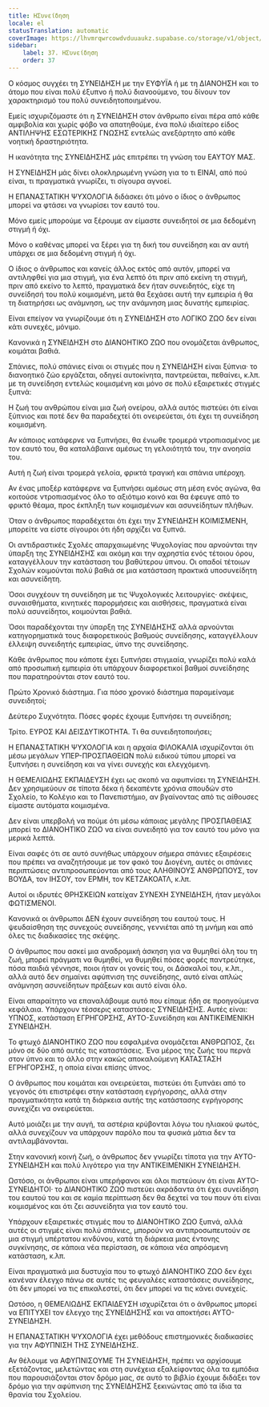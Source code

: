```yaml
---
title: ΗΣυνείδηση
locale: el
statusTranslation: automatic
coverImage: https://lhvmrqwrcowdvduuaukz.supabase.co/storage/v1/object/public/strapi-uploads/small_cover-educacion-fundamental.webp-2d51a7828a2b1309555be27f7e2a61a0.webp
sidebar:
    label: 37. ΗΣυνείδηση
    order: 37
---
```

Ο κόσμος συγχέει τη ΣΥΝΕΙΔΗΣΗ με την ΕΥΦΥΪΑ ή με τη ΔΙΑΝΟΗΣΗ και το άτομο που είναι πολύ έξυπνο ή πολύ διανοούμενο, του δίνουν τον χαρακτηρισμό του πολύ συνειδητοποιημένου.

Εμείς ισχυριζόμαστε ότι η ΣΥΝΕΙΔΗΣΗ στον άνθρωπο είναι πέρα από κάθε αμφιβολία και χωρίς φόβο να απατηθούμε, ένα πολύ ιδιαίτερο είδος ΑΝΤΙΛΗΨΗΣ ΕΣΩΤΕΡΙΚΗΣ ΓΝΩΣΗΣ εντελώς ανεξάρτητο από κάθε νοητική δραστηριότητα.

Η ικανότητα της ΣΥΝΕΙΔΗΣΗΣ μάς επιτρέπει τη γνώση του ΕΑΥΤΟΥ ΜΑΣ.

Η ΣΥΝΕΙΔΗΣΗ μάς δίνει ολοκληρωμένη γνώση για το τι ΕΙΝΑΙ, από πού είναι, τι πραγματικά γνωρίζει, τι σίγουρα αγνοεί.

Η ΕΠΑΝΑΣΤΑΤΙΚΗ ΨΥΧΟΛΟΓΙΑ διδάσκει ότι μόνο ο ίδιος ο άνθρωπος μπορεί να φτάσει να γνωρίσει τον εαυτό του.

Μόνο εμείς μπορούμε να ξέρουμε αν είμαστε συνειδητοί σε μια δεδομένη στιγμή ή όχι.

Μόνο ο καθένας μπορεί να ξέρει για τη δική του συνείδηση και αν αυτή υπάρχει σε μια δεδομένη στιγμή ή όχι.

Ο ίδιος ο άνθρωπος και κανείς άλλος εκτός από αυτόν, μπορεί να αντιληφθεί για μια στιγμή, για ένα λεπτό ότι πριν από εκείνη τη στιγμή, πριν από εκείνο το λεπτό, πραγματικά δεν ήταν συνειδητός, είχε τη συνείδησή του πολύ κοιμισμένη, μετά θα ξεχάσει αυτή την εμπειρία ή θα τη διατηρήσει ως ανάμνηση, ως την ανάμνηση μιας δυνατής εμπειρίας.

Είναι επείγον να γνωρίζουμε ότι η ΣΥΝΕΙΔΗΣΗ στο ΛΟΓΙΚΟ ΖΩΟ δεν είναι κάτι συνεχές, μόνιμο.

Κανονικά η ΣΥΝΕΙΔΗΣΗ στο ΔΙΑΝΟΗΤΙΚΟ ΖΩΟ που ονομάζεται άνθρωπος, κοιμάται βαθιά.

Σπάνιες, πολύ σπάνιες είναι οι στιγμές που η ΣΥΝΕΙΔΗΣΗ είναι ξύπνια· το διανοητικό ζώο εργάζεται, οδηγεί αυτοκίνητα, παντρεύεται, πεθαίνει, κ.λπ. με τη συνείδηση εντελώς κοιμισμένη και μόνο σε πολύ εξαιρετικές στιγμές ξυπνά:

Η ζωή του ανθρώπου είναι μια ζωή ονείρου, αλλά αυτός πιστεύει ότι είναι ξύπνιος και ποτέ δεν θα παραδεχτεί ότι ονειρεύεται, ότι έχει τη συνείδηση κοιμισμένη.

Αν κάποιος κατάφερνε να ξυπνήσει, θα ένιωθε τρομερά ντροπιασμένος με τον εαυτό του, θα καταλάβαινε αμέσως τη γελοιότητά του, την ανοησία του.

Αυτή η ζωή είναι τρομερά γελοία, φρικτά τραγική και σπάνια υπέροχη.

Αν ένας μποξέρ κατάφερνε να ξυπνήσει αμέσως στη μέση ενός αγώνα, θα κοιτούσε ντροπιασμένος όλο το αξιότιμο κοινό και θα έφευγε από το φρικτό θέαμα, προς έκπληξη των κοιμισμένων και ασυνείδητων πλήθων.

Όταν ο άνθρωπος παραδέχεται ότι έχει την ΣΥΝΕΙΔΗΣΗ ΚΟΙΜΙΣΜΕΝΗ, μπορείτε να είστε σίγουροι ότι ήδη αρχίζει να ξυπνά.

Οι αντιδραστικές Σχολές απαρχαιωμένης Ψυχολογίας που αρνούνται την ύπαρξη της ΣΥΝΕΙΔΗΣΗΣ και ακόμη και την αχρηστία ενός τέτοιου όρου, καταγγέλλουν την κατάσταση του βαθύτερου ύπνου. Οι οπαδοί τέτοιων Σχολών κοιμούνται πολύ βαθιά σε μια κατάσταση πρακτικά υποσυνείδητη και ασυνείδητη.

Όσοι συγχέουν τη συνείδηση με τις Ψυχολογικές λειτουργίες· σκέψεις, συναισθήματα, κινητικές παρορμήσεις και αισθήσεις, πραγματικά είναι πολύ ασυνείδητοι, κοιμούνται βαθιά.

Όσοι παραδέχονται την ύπαρξη της ΣΥΝΕΙΔΗΣΗΣ αλλά αρνούνται κατηγορηματικά τους διαφορετικούς βαθμούς συνείδησης, καταγγέλλουν έλλειψη συνειδητής εμπειρίας, ύπνο της συνείδησης.

Κάθε άνθρωπος που κάποτε έχει ξυπνήσει στιγμιαία, γνωρίζει πολύ καλά από προσωπική εμπειρία ότι υπάρχουν διαφορετικοί βαθμοί συνείδησης που παρατηρούνται στον εαυτό του.

Πρώτο Χρονικό διάστημα. Για πόσο χρονικό διάστημα παραμείναμε συνειδητοί;

Δεύτερο Συχνότητα. Πόσες φορές έχουμε ξυπνήσει τη συνείδηση;

Τρίτο. ΕΥΡΟΣ ΚΑΙ ΔΕΙΣΔΥΤΙΚΟΤΗΤΑ. Τι θα συνειδητοποιήσει;

Η ΕΠΑΝΑΣΤΑΤΙΚΗ ΨΥΧΟΛΟΓΙΑ και η αρχαία ΦΙΛΟΚΑΛΙΑ ισχυρίζονται ότι μέσω μεγάλων ΥΠΕΡ-ΠΡΟΣΠΑΘΕΙΩΝ πολύ ειδικού τύπου μπορεί να ξυπνήσει η συνείδηση και να γίνει συνεχής και ελεγχόμενη.

Η ΘΕΜΕΛΙΩΔΗΣ ΕΚΠΑΙΔΕΥΣΗ έχει ως σκοπό να αφυπνίσει τη ΣΥΝΕΙΔΗΣΗ. Δεν χρησιμεύουν σε τίποτα δέκα ή δεκαπέντε χρόνια σπουδών στο Σχολείο, το Κολέγιο και το Πανεπιστήμιο, αν βγαίνοντας από τις αίθουσες είμαστε αυτόματα κοιμισμένα.

Δεν είναι υπερβολή να πούμε ότι μέσω κάποιας μεγάλης ΠΡΟΣΠΑΘΕΙΑΣ μπορεί το ΔΙΑΝΟΗΤΙΚΟ ΖΩΟ να είναι συνειδητό για τον εαυτό του μόνο για μερικά λεπτά.

Είναι σαφές ότι σε αυτό συνήθως υπάρχουν σήμερα σπάνιες εξαιρέσεις που πρέπει να αναζητήσουμε με τον φακό του Διογένη, αυτές οι σπάνιες περιπτώσεις αντιπροσωπεύονται από τους ΑΛΗΘΙΝΟΥΣ ΑΝΘΡΩΠΟΥΣ, τον ΒΟΥΔΑ, τον ΙΗΣΟΥ, τον ΕΡΜΗ, τον ΚΕΤΖΑΚΟΑΤΛ, κ.λπ.

Αυτοί οι ιδρυτές ΘΡΗΣΚΕΙΩΝ κατείχαν ΣΥΝΕΧΗ ΣΥΝΕΙΔΗΣΗ, ήταν μεγάλοι ΦΩΤΙΣΜΕΝΟΙ.

Κανονικά οι άνθρωποι ΔΕΝ έχουν συνείδηση του εαυτού τους. Η ψευδαίσθηση της συνεχούς συνείδησης, γεννιέται από τη μνήμη και από όλες τις διαδικασίες της σκέψης.

Ο άνθρωπος που ασκεί μια αναδρομική άσκηση για να θυμηθεί όλη του τη ζωή, μπορεί πράγματι να θυμηθεί, να θυμηθεί πόσες φορές παντρεύτηκε, πόσα παιδιά γέννησε, ποιοι ήταν οι γονείς του, οι Δάσκαλοί του, κ.λπ., αλλά αυτό δεν σημαίνει αφύπνιση της συνείδησης, αυτό είναι απλώς ανάμνηση ασυνείδητων πράξεων και αυτό είναι όλο.

Είναι απαραίτητο να επαναλάβουμε αυτό που είπαμε ήδη σε προηγούμενα κεφάλαια. Υπάρχουν τέσσερις καταστάσεις ΣΥΝΕΙΔΗΣΗΣ. Αυτές είναι: ΥΠΝΟΣ, κατάσταση ΕΓΡΗΓΟΡΣΗΣ, ΑΥΤΟ-Συνείδηση και ΑΝΤΙΚΕΙΜΕΝΙΚΗ ΣΥΝΕΙΔΗΣΗ.

Το φτωχό ΔΙΑΝΟΗΤΙΚΟ ΖΩΟ που εσφαλμένα ονομάζεται ΑΝΘΡΩΠΟΣ, ζει μόνο σε δύο από αυτές τις καταστάσεις. Ένα μέρος της ζωής του περνά στον ύπνο και το άλλο στην κακώς αποκαλούμενη ΚΑΤΑΣΤΑΣΗ ΕΓΡΗΓΟΡΣΗΣ, η οποία είναι επίσης ύπνος.

Ο άνθρωπος που κοιμάται και ονειρεύεται, πιστεύει ότι ξυπνάει από το γεγονός ότι επιστρέφει στην κατάσταση εγρήγορσης, αλλά στην πραγματικότητα κατά τη διάρκεια αυτής της κατάστασης εγρήγορσης συνεχίζει να ονειρεύεται.

Αυτό μοιάζει με την αυγή, τα αστέρια κρύβονται λόγω του ηλιακού φωτός, αλλά συνεχίζουν να υπάρχουν παρόλο που τα φυσικά μάτια δεν τα αντιλαμβάνονται.

Στην κανονική κοινή ζωή, ο άνθρωπος δεν γνωρίζει τίποτα για την ΑΥΤΟ-ΣΥΝΕΙΔΗΣΗ και πολύ λιγότερο για την ΑΝΤΙΚΕΙΜΕΝΙΚΗ ΣΥΝΕΙΔΗΣΗ.

Ωστόσο, οι άνθρωποι είναι υπερήφανοι και όλοι πιστεύουν ότι είναι ΑΥΤΟ-ΣΥΝΕΙΔΗΤΟΙ· το ΔΙΑΝΟΗΤΙΚΟ ΖΩΟ πιστεύει ακράδαντα ότι έχει συνείδηση του εαυτού του και σε καμία περίπτωση δεν θα δεχτεί να του πουν ότι είναι κοιμισμένος και ότι ζει ασυνείδητα για τον εαυτό του.

Υπάρχουν εξαιρετικές στιγμές που το ΔΙΑΝΟΗΤΙΚΟ ΖΩΟ ξυπνά, αλλά αυτές οι στιγμές είναι πολύ σπάνιες, μπορούν να αντιπροσωπευτούν σε μια στιγμή υπέρτατου κινδύνου, κατά τη διάρκεια μιας έντονης συγκίνησης, σε κάποια νέα περίσταση, σε κάποια νέα απρόσμενη κατάσταση, κ.λπ.

Είναι πραγματικά μια δυστυχία που το φτωχό ΔΙΑΝΟΗΤΙΚΟ ΖΩΟ δεν έχει κανέναν έλεγχο πάνω σε αυτές τις φευγαλέες καταστάσεις συνείδησης, ότι δεν μπορεί να τις επικαλεστεί, ότι δεν μπορεί να τις κάνει συνεχείς.

Ωστόσο, η ΘΕΜΕΛΙΩΔΗΣ ΕΚΠΑΙΔΕΥΣΗ ισχυρίζεται ότι ο άνθρωπος μπορεί να ΕΠΙΤΥΧΕΙ τον έλεγχο της ΣΥΝΕΙΔΗΣΗΣ και να αποκτήσει ΑΥΤΟ-ΣΥΝΕΙΔΗΣΗ.

Η ΕΠΑΝΑΣΤΑΤΙΚΗ ΨΥΧΟΛΟΓΙΑ έχει μεθόδους επιστημονικές διαδικασίες για την ΑΦΥΠΝΙΣΗ ΤΗΣ ΣΥΝΕΙΔΗΣΗΣ.

Αν θέλουμε να ΑΦΥΠΝΙΣΟΥΜΕ ΤΗ ΣΥΝΕΙΔΗΣΗ, πρέπει να αρχίσουμε εξετάζοντας, μελετώντας και στη συνέχεια εξαλείφοντας όλα τα εμπόδια που παρουσιάζονται στον δρόμο μας, σε αυτό το βιβλίο έχουμε διδάξει τον δρόμο για την αφύπνιση της ΣΥΝΕΙΔΗΣΗΣ ξεκινώντας από τα ίδια τα θρανία του Σχολείου.


